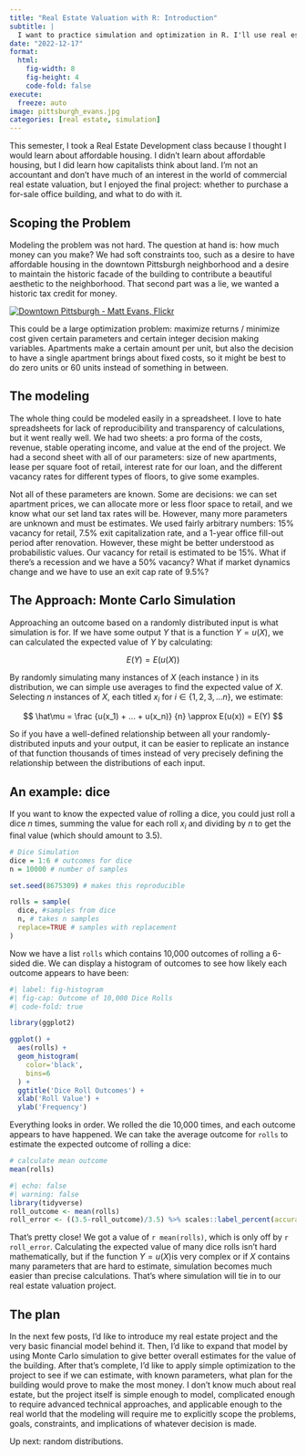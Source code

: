 ```yaml
---
title: "Real Estate Valuation with R: Introduction"
subtitle: | 
  I want to practice simulation and optimization in R. I'll use real estate to do so.
date: "2022-12-17"
format: 
  html:
    fig-width: 8
    fig-height: 4
    code-fold: false
execute:
  freeze: auto
image: pittsburgh_evans.jpg
categories: [real estate, simulation]
---
```


This semester, I took a Real Estate Development class because I thought I would learn about affordable housing. I didn't learn about affordable housing, but I did learn how capitalists think about land. I'm not an accountant and don't have much of an interest in the world of commercial real estate valuation, but I enjoyed the final project: whether to purchase a for-sale office building, and what to do with it.

## Scoping the Problem

Modeling the problem was not hard. The question at hand is: how much money can you make? We had soft constraints too, such as a desire to have affordable housing in the downtown Pittsburgh neighborhood and a desire to maintain the historic facade of the building to contribute a beautiful aesthetic to the neighborhood. That second part was a lie, we wanted a historic tax credit for money.

[![Downtown Pittsburgh - Matt Evans, Flickr](pittsburgh_evans.jpg)](https://flic.kr/p/WQh75d)

This could be a large optimization problem: maximize returns / minimize cost given certain parameters and certain integer decision making variables. Apartments make a certain amount per unit, but also the decision to have a single apartment brings about fixed costs, so it might be best to do zero units or 60 units instead of something in between.

## The modeling

The whole thing could be modeled easily in a spreadsheet. I love to hate spreadsheets for lack of reproducibility and transparency of calculations, but it went really well. We had two sheets: a pro forma of the costs, revenue, stable operating income, and value at the end of the project. We had a second sheet with all of our parameters: size of new apartments, lease per square foot of retail, interest rate for our loan, and the different vacancy rates for different types of floors, to give some examples.

Not all of these parameters are known. Some are decisions: we can set apartment prices, we can allocate more or less floor space to retail, and we know what our set land tax rates will be. However, many more parameters are unknown and must be estimates. We used fairly arbitrary numbers: 15% vacancy for retail, 7.5% exit capitalization rate, and a 1-year office fill-out period after renovation. However, these might be better understood as probabilistic values. Our vacancy for retail is estimated to be 15%. What if there's a recession and we have a 50% vacancy? What if market dynamics change and we have to use an exit cap rate of 9.5%?

## The Approach: Monte Carlo Simulation

Approaching an outcome based on a randomly distributed input is what simulation is for. If we have some output $Y$ that is a function $Y=u(X)$, we can calculated the expected value of $Y$ by calculating:

$$E(Y)=E(u(X))$$

By randomly simulating many instances of $X$ (each instance ) in its distribution, we can simple use averages to find the expected value of $X$. Selecting $n$ instances of $X$, each titled $x_i$ for $i \in \{1,2,3,...n\}$, we estimate:

$$ \hat\mu = \frac {u(x_1) + ... + u(x_n)} {n} \approx E(u(x)) = E(Y) $$

So if you have a well-defined relationship between all your randomly-distributed inputs and your output, it can be easier to replicate an instance of that function thousands of times instead of very precisely defining the relationship between the distributions of each input.

## An example: dice

If you want to know the expected value of rolling a dice, you could just roll a dice $n$ times, summing the value for each roll $x_i$ and dividing by $n$ to get the final value (which should amount to 3.5).

```r
# Dice Simulation
dice = 1:6 # outcomes for dice
n = 10000 # number of samples

set.seed(8675309) # makes this reproducible

rolls = sample(
  dice, #samples from dice
  n, # takes n samples
  replace=TRUE # samples with replacement
)
```

Now we have a list `rolls` which contains 10,000 outcomes of rolling a 6-sided die. We can display a histogram of outcomes to see how likely each outcome appears to have been:

```r
#| label: fig-histogram
#| fig-cap: Outcome of 10,000 Dice Rolls
#| code-fold: true

library(ggplot2)

ggplot() + 
  aes(rolls) + 
  geom_histogram(
    color='black',
    bins=6
  ) + 
  ggtitle('Dice Roll Outcomes') +
  xlab('Roll Value') +
  ylab('Frequency')
```

Everything looks in order. We rolled the die 10,000 times, and each outcome appears to have happened. We can take the average outcome for `rolls` to estimate the expected outcome of rolling a dice:

```r
# calculate mean outcome
mean(rolls)
```

```r
#| echo: false
#| warning: false
library(tidyverse)
roll_outcome <- mean(rolls)
roll_error <- ((3.5-roll_outcome)/3.5) %>% scales::label_percent(accuracy=0.0001)()
```

That's pretty close! We got a value of `r mean(rolls)`, which is only off by `r roll_error`. Calculating the expected value of many dice rolls isn't hard mathematically, but if the function $Y=u(X)$is very complex or if $X$ contains many parameters that are hard to estimate, simulation becomes much easier than precise calculations. That's where simulation will tie in to our real estate valuation project.

## The plan

In the next few posts, I'd like to introduce my real estate project and the very basic financial model behind it. Then, I'd like to expand that model by using Monte Carlo simulation to give better overall estimates for the value of the building. After that's complete, I'd like to apply simple optimization to the project to see if we can estimate, with known parameters, what plan for the building would prove to make the most money. I don't know much about real estate, but the project itself is simple enough to model, complicated enough to require advanced technical approaches, and applicable enough to the real world that the modeling will require me to explicitly scope the problems, goals, constraints, and implications of whatever decision is made.

Up next: random distributions.
